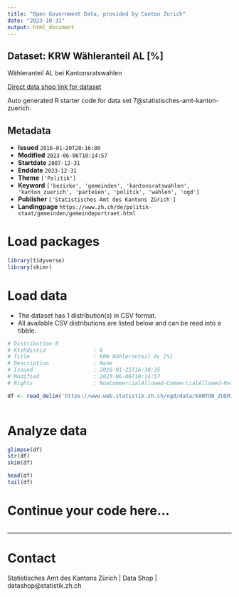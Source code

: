 ```yaml
---
title: "Open Government Data, provided by Canton Zurich"
date: "2023-10-31"
output: html_document
---
```


## Dataset: KRW Wähleranteil AL [%]

Wähleranteil AL bei Kantonsratswahlen

[Direct data shop link for dataset](https://www.zh.ch/de/politik-staat/statistik-daten/datenkatalog.html#/datasets/7@statistisches-amt-kanton-zuerich)

Auto generated R starter code for data set 7@statistisches-amt-kanton-zuerich.

## Metadata

- **Issued** `2016-01-20T20:16:00`
- **Modified** `2023-06-06T10:14:57`
- **Startdate** `2007-12-31`
- **Enddate** `2023-12-31`
- **Theme** `['Politik']`
- **Keyword** `['bezirke', 'gemeinden', 'kantonsratswahlen', 'kanton_zuerich', 'parteien', 'politik', 'wahlen', 'ogd']`
- **Publisher** `['Statistisches Amt des Kantons Zürich']`
- **Landingpage** `https://www.zh.ch/de/politik-staat/gemeinden/gemeindeportraet.html`


# Load packages

```r

library(tidyverse)
library(skimr)

```

# Load data

-   The dataset has 1 distribution(s) in CSV format.
-   All available CSV distributions are listed below and can be read into a tibble.

```r

# Distribution 0
# Ktzhdistid               : 6
# Title                    : KRW Wähleranteil AL [%]
# Description              : None
# Issued                   : 2016-01-21T16:30:35
# Modified                 : 2023-06-06T10:14:57
# Rights                   : NonCommercialAllowed-CommercialAllowed-ReferenceRequired

df <- read_delim('https://www.web.statistik.zh.ch/ogd/data/KANTON_ZUERICH_436.csv')



```

# Analyze data

```r

glimpse(df)
str(df)
skim(df)

head(df)
tail(df)

```

# Continue your code here...

```r

```

------------------------------------------------------------------------

# Contact

Statistisches Amt des Kantons Zürich | Data Shop | datashop@statistik.zh.ch
